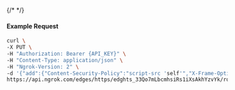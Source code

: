 {/* <!-- Code generated for API Clients. DO NOT EDIT. --> */}

#### Example Request
```bash
curl \
-X PUT \
-H "Authorization: Bearer {API_KEY}" \
-H "Content-Type: application/json" \
-H "Ngrok-Version: 2" \
-d '{"add":{"Content-Security-Policy":"script-src 'self'","X-Frame-Options":"DENY"},"enabled":true}' \
https://api.ngrok.com/edges/https/edghts_33Qo7mLbcmhsiRs1iXsAkhYzvYk/routes/edghtsrt_33Qo7o07YIay20hNA4QjzQP1gue/response_headers
```